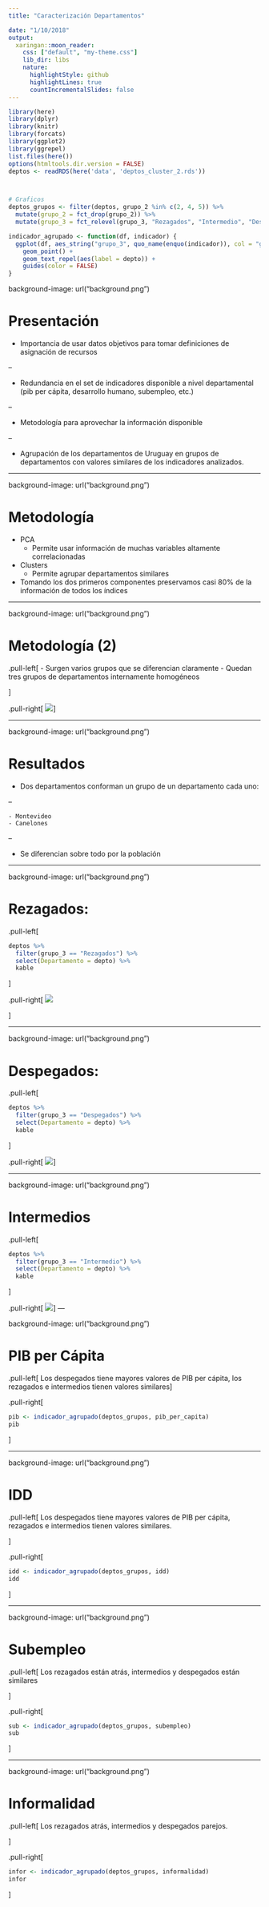 ```yaml
---
title: "Caracterización Departamentos"

date: "1/10/2018"
output:
  xaringan::moon_reader:
    css: ["default", "my-theme.css"]
    lib_dir: libs
    nature:
      highlightStyle: github
      highlightLines: true
      countIncrementalSlides: false
---
```


```r
library(here)
library(dplyr)
library(knitr)
library(forcats)
library(ggplot2)
library(ggrepel)
list.files(here())
options(htmltools.dir.version = FALSE)
deptos <- readRDS(here('data', 'deptos_cluster_2.rds'))



# Graficos
deptos_grupos <- filter(deptos, grupo_2 %in% c(2, 4, 5)) %>%
  mutate(grupo_2 = fct_drop(grupo_2)) %>%
  mutate(grupo_3 = fct_relevel(grupo_3, "Rezagados", "Intermedio", "Despegados"))

indicador_agrupado <- function(df, indicador) {
  ggplot(df, aes_string("grupo_3", quo_name(enquo(indicador)), col = "grupo_3")) + 
    geom_point() + 
    geom_text_repel(aes(label = depto)) +
    guides(color = FALSE)
}
```



background-image: url("background.png")


# Presentación


- Importancia de usar datos objetivos para tomar definiciones de asignación de recursos

--

- Redundancia en el set de indicadores disponible a nivel departamental (pib per cápita, desarrollo humano, subempleo, etc.)

--

- Metodología para aprovechar la información disponible

--

- Agrupación de los departamentos de Uruguay en grupos de departamentos con valores similares de los indicadores analizados.

---

background-image: url("background.png")

# Metodología

- PCA
    - Permite usar información de muchas variables altamente correlacionadas
- Clusters
    - Permite agrupar departamentos similares
    
- Tomando los dos primeros componentes preservamos casi 80% de la información de todos los índices


---

background-image: url("background.png")


# Metodología (2)

.pull-left[
- Surgen varios grupos que se diferencian claramente
- Quedan tres grupos de departamentos internamente homogéneos

]

.pull-right[
![](pca_2.png)
]

---

background-image: url("background.png")

# Resultados

- Dos departamentos conforman un grupo de un departamento cada uno:

--

    - Montevideo
    - Canelones
    
--

- Se diferencian sobre todo por la población

---

background-image: url("background.png")

# Rezagados:

.pull-left[

```r
deptos %>% 
  filter(grupo_3 == "Rezagados") %>% 
  select(Departamento = depto) %>% 
  kable
```
]


.pull-right[
![](rezagados.png)

]


---

background-image: url("background.png")

# Despegados:

.pull-left[
```r
deptos %>% 
  filter(grupo_3 == "Despegados") %>% 
  select(Departamento = depto) %>% 
  kable
```
]



.pull-right[
![](despegados.png)
]

---

background-image: url("background.png")

# Intermedios

.pull-left[
```r
deptos %>% 
  filter(grupo_3 == "Intermedio") %>% 
  select(Departamento = depto) %>% 
  kable
```
]

.pull-right[
![](intermedios.png)
]
---

background-image: url("background.png")


# PIB per Cápita

.pull-left[
Los despegados tiene mayores valores de PIB per cápita, los rezagados e intermedios tienen valores similares
]

.pull-right[
```r

pib <- indicador_agrupado(deptos_grupos, pib_per_capita)
pib


```
]



---

background-image: url("background.png")

# IDD



.pull-left[
Los despegados tiene mayores valores de PIB per cápita, rezagados e intermedios tienen valores similares.

]

.pull-right[


```r
idd <- indicador_agrupado(deptos_grupos, idd)
idd

```

]

---

background-image: url("background.png")

# Subempleo

.pull-left[
Los rezagados están atrás, intermedios y despegados están similares

]

.pull-right[
```r
sub <- indicador_agrupado(deptos_grupos, subempleo)
sub

```

]



---

background-image: url("background.png")

# Informalidad

.pull-left[
Los rezagados atrás, intermedios y despegados parejos.

]


.pull-right[
```r
infor <- indicador_agrupado(deptos_grupos, informalidad)
infor
```
]


